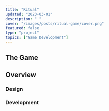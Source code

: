 ```yaml
---
title: "Ritual"
updated: "2023-03-01"
description: " "
cover: "/images/posts/ritual-game/cover.png"
featured: false
type: "project"
topics: ["Game Development"]
---
```

<InDevelopment />


<IntroParagraph >

</IntroParagraph >


<BasicImage
  width = {800}
  src = "/images/posts/ritual-game/cover.png"
  alt = "Screenshot of the games opening splash scene."
  showalt
/>

<Spacer size="small" />


## The Game


## Overview

<BasicImage
  src = ""
  alt = ""
  width = {900}
/>


### Design


### Development



<InDevelopment />

